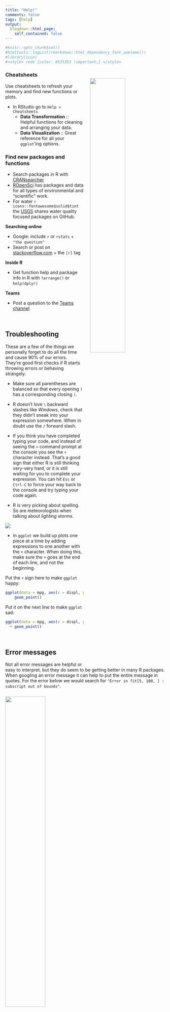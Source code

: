 ```yaml
---
title: "Help!"
comments: false
tags: [help]
output: 
  blogdown::html_page: 
    self_contained: false
---
```


```r
#knitr::opts_chunk$set()
#htmltools::tagList(rmarkdown::html_dependency_font_awesome())
#library(icon)
#<style> code {color: #535353 !important;} </style>
```


### Cheatsheets {-}

<a href="https://www.rstudio.com/wp-content/uploads/2018/08/data-visualization-2.1.png">
![](../images/cheatsheet_ggplot.jpg){style="width: 47%; float: right; margin-left: 20px; margin-top: -16px;"}
</a>

Use cheatsheets to refresh your memory and find new functions or plots. 

- In RStudio go to `Help > Cheatsheets`
    - __Data Transformation__ :: Helpful functions for cleaning and arranging your data.  
    - __Data Visualization__ :: Great reference for all your `ggplot`'ing options. 
   

### Find new packages and functions {-}

- Search packages in R with [CRANsearcher](https://github.com/RhoInc/CRANsearcher)
- [ROpenSci](https://ropensci.org/packages/) has packages and data for all types of environmental and "scientific" work.
- For water `r icons::fontawesome$solid$tint` the [USGS](https://github.com/USGS-R) shares water quality focused packages on GitHub.


    
__Searching online__

- Google: include `r` or `rstats` + `"the question"`
- Search or post on [stackoverflow.com](https://stackoverflow.com/questions/12675147/how-can-we-make-xkcd-style-graphs) + the `[r]` tag

__Inside R__

- Get function help and package info in R with `?arrange()` or `help(dplyr)`


__Teams__

- Post a question to the [Teams channel](https://teams.microsoft.com/l/channel/19%3ad589e61e13f245279211cce4e9a930e9%40thread.tacv2/Help%2520requests?groupId=6cd8293a-b134-455b-abce-b55adade3e64&tenantId=eb14b046-24c4-4519-8f26-b89c2159828c) 

<br>

## Troubleshooting

These are a few of the things we personally forget to do all the time and cause 90% of our errors. They're good first checks if R starts throwing errors or behaving strangely.
  
- Make sure all parentheses are balanced so that every opening `(` has a corresponding closing `)`.
- R doesn't love `\` backward slashes like _Windows_, check that they didn't sneak into your expression somewhere. When in doubt use the `/` forward slash.
- If you think you have completed typing your code, and instead of seeing the `>` command prompt at the console you see the `+` character instead. That's a good sign that either R is still thinking very-very hard, or it is still waiting for you to complete your expression. You can hit `Esc` or `Ctrl-C` to force your way back to the console and try typing your code again. 

- R is very picking about spelling. So are meteorologists when talking about _lighting storms_.

![](../images/lightning_spelling.jpg)

- In `ggplot` we build up plots one piece at a time by adding expressions to one another with the `+` character. When doing this, make sure the `+` goes at the end of each line, and not the beginning. 

Put the `+` sign here to make `ggplot` happy:

```r
ggplot(data = mpg, aes(x = displ, y = hwy)) +
    geom_point()
```

Put it on the next line to make `ggplot` sad:

```r
ggplot(data = mpg, aes(x = displ, y = hwy))
  + geom_point()
```

<br>

## Error messages

Not all error messages are helpful or easy to interpret, but they do seem to be getting better in many R packages. When googling an error message it can help to put the entire message in quotes. For the error below we would search for `"Error in fit[5, 100, ] : subscript out of bounds"`.

<div align="center" style="margin-top: 24px;">

![](../images/warnings and errors.jpeg){style="width: 50%;"}

</div>


<br>
